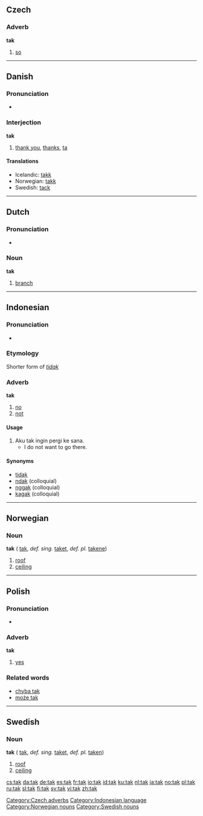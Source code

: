 ==Czech==
===Adverb===
'''tak'''

# [[so]]

[[Category:Czech adverbs]]


----

==Danish==
===Pronunciation===
*{{IPA|/tak/}}

===Interjection===
'''tak'''

#[[thank you]], [[thanks]], [[ta]]

<!-- please do not remove the cognate translations -->
====Translations====
*Icelandic: [[takk]]
*Norwegian: [[takk]]
*Swedish: [[tack]]


----
==Dutch==
===Pronunciation===
*{{IPA|/tak/}}

===Noun===
'''tak''' {{m}}

# [[branch]]

----

==Indonesian==
===Pronunciation===
*{{IPA|/tak/}}
===Etymology===
Shorter form of ''[[tidak]]''
===Adverb===
'''tak'''

# [[no]]
# [[not]]

====Usage====
# Aku tak ingin pergi ke sana.
#* I do not want to go there.

====Synonyms====
* [[tidak]]
* [[ndak]] (colloquial)
* [[nggak]] (colloquial)
* [[kagak]] (colloquial)

[[Category:Indonesian language]]

----

==Norwegian==
===Noun===
'''tak''' {{n}} ({{p}} [[tak]], ''def. sing.'' [[taket]], ''def. pl.'' [[takene]])

#[[roof]]
#[[ceiling]]

[[Category:Norwegian nouns]]

----

==Polish==
===Pronunciation===
*{{IPA|/tak/}} {{audio|pl-tak.ogg|audio}}

===Adverb===
'''tak'''

#[[yes]]

===Related words===
*[[chyba tak]]
*[[może tak]]


----
==Swedish==
===Noun===
'''tak''' {{n}} ({{p}} [[tak]], ''def. sing.'' [[taket]], ''def. pl.'' [[taken]])

#[[roof]]
#[[ceiling]]

[[Category:Swedish nouns]]

[[cs:tak]]
[[da:tak]]
[[de:tak]]
[[es:tak]]
[[fr:tak]]
[[io:tak]]
[[id:tak]]
[[ku:tak]]
[[nl:tak]]
[[ja:tak]]
[[no:tak]]
[[pl:tak]]
[[ru:tak]]
[[sl:tak]]
[[fi:tak]]
[[sv:tak]]
[[vi:tak]]
[[zh:tak]]